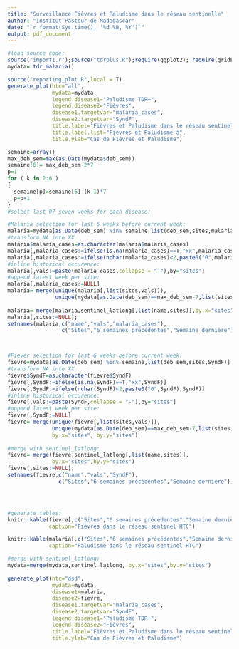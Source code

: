 ```yaml
---
title: "Surveillance Fièvres et Paludisme dans le réseau sentinelle"
author: "Institut Pasteur de Madagascar"
date: "`r format(Sys.time(), '%d %B, %Y')`"
output: pdf_document
---
```




```r
#load source code:
source("import1.r");source("tdrplus.R");require(ggplot2); require(gridExtra)
mydata= tdr_malaria()

source("reporting_plot.R",local = T)
generate_plot(htc="all",
              mydata=mydata,
              legend.disease1="Paludisme TDR+",
              legend.disease2="Fièvres",
              disease1.targetvar="malaria_cases",
              disease2.targetvar="SyndF",
              title.label="Fièvres et Paludisme dans le réseau sentinel",
              title.label.list="Fièvres et Paludisme à",
              title.ylab="Cas de Fièvres et Paludisme")
```


```r

semaine=array()
max_deb_sem=max(as.Date(mydata$deb_sem))
semaine[6]= max_deb_sem-2*7 
p=1
for ( k in 2:6 )
{
  semaine[p]=semaine[6]-(k-1)*7
  p=p+1
}
#select last 07 seven weeks for each disease:

#Malaria selection for last 6 weeks before current week:
malaria=mydata[as.Date(deb_sem) %in% semaine,list(deb_sem,sites,malaria_cases)]
#transform NA into XX
malaria$malaria_cases=as.character(malaria$malaria_cases)
malaria[,malaria_cases:=ifelse(is.na(malaria_cases)==T,"xx",malaria_cases)]
malaria[,malaria_cases:=ifelse(nchar(malaria_cases)<2,paste0("0",malaria_cases),malaria_cases)]
#inline historical occurence:
malaria[,vals:=paste(malaria_cases,collapse = "-"),by="sites"]
#append latest week per site:
malaria[,malaria_cases:=NULL]
malaria= merge(unique(malaria[,list(sites,vals)]), 
               unique(mydata[as.Date(deb_sem)==max_deb_sem-7,list(sites,malaria_cases)]),by.x="sites", by.y="sites")
               
malaria= merge(malaria,sentinel_latlong[,list(name,sites)],by.x="sites",by.y="sites")
malaria[,sites:=NULL]; 
setnames(malaria,c("name","vals","malaria_cases"),
                 c("Sites","6 semaines précédentes","Semaine dernière"))



#Fiever selection for last 6 weeks before current week:
fievre=mydata[as.Date(deb_sem) %in% semaine,list(deb_sem,sites,SyndF)]
#transform NA into XX
fievre$SyndF=as.character(fievre$SyndF)
fievre[,SyndF:=ifelse(is.na(SyndF)==T,"xx",SyndF)]
fievre[,SyndF:=ifelse(nchar(SyndF)<2,paste0("0",SyndF),SyndF)]
#inline historical occurence:
fievre[,vals:=paste(SyndF,collapse = "-"),by="sites"]
#append latest week per site:
fievre[,SyndF:=NULL]
fievre= merge(unique(fievre[,list(sites,vals)]), 
              unique(mydata[as.Date(deb_sem)==max_deb_sem-7,list(sites,SyndF)]),
              by.x="sites", by.y="sites")
               
#merge with sentinel_latlong:
fievre= merge(fievre,sentinel_latlong[,list(name,sites)],
              by.x="sites",by.y="sites")
fievre[,sites:=NULL]; 
setnames(fievre,c("name","vals","SyndF"),
                c("Sites","6 semaines précédentes","Semaine dernière"))




#generate tables:
knitr::kable(fievre[,c("Sites","6 semaines précédentes","Semaine dernière"),with=F],
             caption="Fièvres dans le réseau sentinel HTC")

knitr::kable(malaria[,c("Sites","6 semaines précédentes","Semaine dernière"),with=F],
             caption="Paludisme dans le réseau sentinel HTC")
```

```r


#merge with sentinel_latlong:
mydata=merge(mydata,sentinel_latlong, by.x="sites",by.y="sites")
                    
generate_plot(htc="dsd",
              mydata=mydata,
              disease1=malaria,
              disease2=fievre,
              disease1.targetvar="malaria_cases",
              disease2.targetvar="SyndF",
              legend.disease1="Paludisme TDR+",
              legend.disease2="Fièvres",
              title.label="Fièvres et Paludisme dans le réseau sentinel",
              title.ylab="Cas de Fièvres et Paludisme")

```
